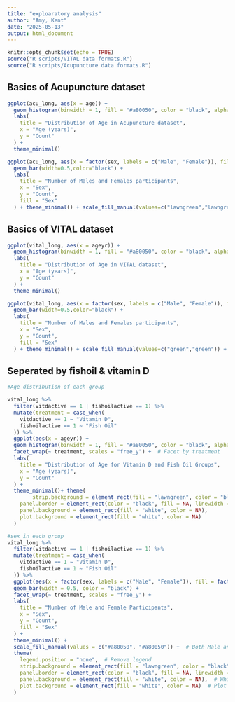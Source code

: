 ---
title: "exploaratory analysis"
author: "Amy, Kent"
date: "2025-05-13"
output: html_document
---

```{r setup, include=FALSE}
knitr::opts_chunk$set(echo = TRUE)
source("R scripts/VITAL data formats.R")
source("R scripts/Acupuncture data formats.R")
```


## Basics of Acupuncture dataset

```{r}
ggplot(acu_long, aes(x = age)) +
  geom_histogram(binwidth = 1, fill = "#a80050", color = "black", alpha = 0.8) +
  labs(
    title = "Distribution of Age in Acupuncture dataset",
    x = "Age (years)",
    y = "Count"
  ) +
  theme_minimal()

ggplot(acu_long, aes(x = factor(sex, labels = c("Male", "Female")), fill = factor(sex, labels = c("Male", "Female")))) +
  geom_bar(width=0.5,color="black") +
  labs(
    title = "Number of Males and Females participants",
    x = "Sex",
    y = "Count",
    fill = "Sex"
  ) + theme_minimal() + scale_fill_manual(values=c("lawngreen","lawngreen")) + theme(legend.position="none")

```

## Basics of VITAL dataset

```{r}
ggplot(vital_long, aes(x = ageyr)) +
  geom_histogram(binwidth = 1, fill = "#a80050", color = "black", alpha = 0.8) +
  labs(
    title = "Distribution of Age in VITAL dataset",
    x = "Age (years)",
    y = "Count"
  ) +
  theme_minimal()

ggplot(vital_long, aes(x = factor(sex, labels = c("Male", "Female")), fill = factor(sex, labels = c("Male", "Female")))) +
  geom_bar(width=0.5,color="black") +
  labs(
    title = "Number of Males and Females participants",
    x = "Sex",
    y = "Count",
    fill = "Sex"
  ) + theme_minimal() + scale_fill_manual(values=c("green","green")) + theme(legend.position="none")
```

## Seperated by fishoil & vitamin D

```{r}
#Age distribution of each group 

vital_long %>%
  filter(vitdactive == 1 | fishoilactive == 1) %>%
  mutate(treatment = case_when(
    vitdactive == 1 ~ "Vitamin D",
    fishoilactive == 1 ~ "Fish Oil"
  )) %>%
  ggplot(aes(x = ageyr)) +
  geom_histogram(binwidth = 1, fill = "#a80050", color = "black", alpha = 0.8) +
  facet_wrap(~ treatment, scales = "free_y") +  # Facet by treatment
  labs(
    title = "Distribution of Age for Vitamin D and Fish Oil Groups",
    x = "Age (years)",
    y = "Count"
  ) +
  theme_minimal()+ theme(
        strip.background = element_rect(fill = "lawngreen", color = "black"),  
    panel.border = element_rect(color = "black", fill = NA, linewidth = 1),
    panel.background = element_rect(fill = "white", color = NA),
    plot.background = element_rect(fill = "white", color = NA)
  )
```

```{r}
#sex in each group 
vital_long %>%
  filter(vitdactive == 1 | fishoilactive == 1) %>%
  mutate(treatment = case_when(
    vitdactive == 1 ~ "Vitamin D",
    fishoilactive == 1 ~ "Fish Oil"
  )) %>%
  ggplot(aes(x = factor(sex, labels = c("Male", "Female")), fill = factor(sex, labels = c("Male", "Female")))) +
  geom_bar(width = 0.5, color = "black") + 
  facet_wrap(~ treatment, scales = "free_y") +
  labs(
    title = "Number of Male and Female Participants",
    x = "Sex",
    y = "Count",
    fill = "Sex"
  ) + 
  theme_minimal() + 
  scale_fill_manual(values = c("#a80050", "#a80050")) +  # Both Male and Female bars in same color
  theme(
    legend.position = "none",  # Remove legend
    strip.background = element_rect(fill = "lawngreen", color = "black"),  # Color strip background
    panel.border = element_rect(color = "black", fill = NA, linewidth = 1),  # Border around the panel
    panel.background = element_rect(fill = "white", color = NA),  # White background
    plot.background = element_rect(fill = "white", color = NA)  # Plot background
  )
```


